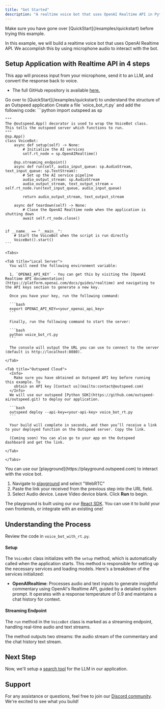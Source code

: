 ```yaml
---
title: "Get Started"
description: "A realtime voice bot that uses OpenAI Realtime API in Python."
---
```


  

<Info>
  Make sure you have gone over [QuickStart](/examples/quickstart) before trying
  this example.
</Info>

In this example, we will build a realtime voice bot that uses OpenAI Realtime API.
We accomplish this by using microphone audio to interact with the bot.

## **Setup Application with Realtime API in 4 steps**

This app will process input from your microphone, send it to an LLM, and convert the response back to voice.

- The full GitHub repository is available [here.](https://github.com/outspeed-ai/outspeed.git)


<Steps>
  <Step title="Install Dependencies">
    <InstallOutspeedSnippet />
  </Step>

  <Step title="Create VoiceBot Application (using Realtime API)">
    <Warning>
    Go over to [QuickStart](/examples/quickstart) to understand the structure of an Outspeed application
    </Warning>
  Create a file `voice_bot_rt.py` and add the following code:
    ```python
    import outspeed as sp

    """
    The @outspeed.App() decorator is used to wrap the VoiceBot class.
    This tells the outspeed server which functions to run.
    """
    @sp.App()
    class VoiceBot:
        async def setup(self) -> None:
            # Initialize the AI services
            self.rt_node = sp.OpenAIRealtime()

        @sp.streaming_endpoint()
        async def run(self, audio_input_queue: sp.AudioStream, text_input_queue: sp.TextStream):
            # Set up the AI service pipeline
            audio_output_stream: sp.AudioStream
            audio_output_stream, text_output_stream = self.rt_node.run(text_input_queue, audio_input_queue)

            return audio_output_stream, text_output_stream

        async def teardown(self) -> None:
            # Close the OpenAI Realtime node when the application is shutting down
            await self.rt_node.close()


    if __name__ == "__main__":
        # Start the VoiceBot when the script is run directly
        VoiceBot().start()
    ```
  </Step>

  <Step title="Setup API Keys and Run">

    <Tabs>

    <Tab title="Local Server">
      You will need the following environment variable:

      1. `OPENAI_API_KEY` - You can get this by visiting the [OpenAI Realtime API documentation](https://platform.openai.com/docs/guides/realtime) and navigating to the API keys section to generate a new key.

      Once you have your key, run the following command:

      ```bash
      export OPENAI_API_KEY=<your_openai_api_key>
      ```

      Finally, run the following command to start the server:

      ```bash
      python voice_bot_rt.py
      ```

      The console will output the URL you can use to connect to the server (default is http://localhost:8080).

    </Tab>

    <Tab title="Outspeed Cloud">
      <Info>
        Make sure you have obtained an Outspeed API key before running this example. To
        obtain an API key [Contact us](mailto:contact@outspeed.com)
      </Info>
      We will use our outspeed [Python SDK](https://github.com/outspeed-ai/outspeed.git) to deploy our application.

      ```bash
      outspeed deploy --api-key=<your-api-key> voice_bot_rt.py
      ```

      Your build will complete in seconds, and then you’ll receive a link to your deployed function on the Outspeed server. Copy the link.

      (Coming soon) You can also go to your app on the Outspeed dashboard and get the link.

    </Tab>

    </Tabs>

  </Step>
  <Step title="Run Demo">
  You can use our [playground](https://playground.outspeed.com) to interact with the voice bot.
  
  1. Navigate to [playground](https://playground.outspeed.com) and select "WebRTC"
  2. Paste the link your received from the previous step into the URL field.
  3. Select Audio device. Leave Video device blank. Click **Run** to begin.

The playground is built using our our [React SDK](/javascript/introduction).
You can use it to build your own frontends, or integrate with an existing one!

  </Step>
</Steps>

## **Understanding the Process**

Review the code in `voice_bot_with_rt.py`.

#### **Setup**

The `VoiceBot` class initializes with the `setup` method, which is automatically called when the application starts. This method is responsible for setting up the necessary services and loading models. Here's a breakdown of the services initialized:

- **OpenAIRealtime**: Processes audio and text inputs to generate insightful commentary using OpenAI's Realtime API, guided by a detailed system prompt. It operates with a response temperature of 0.9 and maintains a chat history for context.

#### **Streaming Endpoint**

The `run` method in the `VoiceBot` class is marked as a streaming endpoint, handling real-time audio and text streams.

The method outputs two streams: the audio stream of the commentary and the chat history text stream.

## **Next Step**

Now, we'll setup a [search tool](/examples/openai_realtime/tool_use) for the LLM in our application.

## Support

For any assistance or questions, feel free to join our [Discord community](https://discord.gg/cmfFw6SYvp). We're excited to see what you build!
